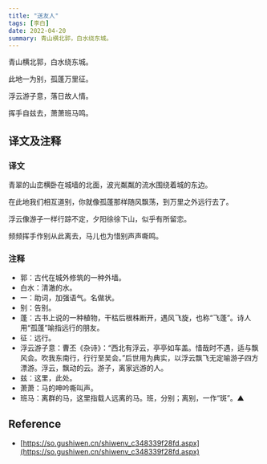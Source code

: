 ```yaml
---
title: "送友人"
tags: [李白]
date: 2022-04-20
summary: 青山横北郭，白水绕东城。
---
```


青山横北郭，白水绕东城。

此地一为别，孤蓬万里征。

浮云游子意，落日故人情。

挥手自兹去，萧萧班马鸣。

## 译文及注释

### 译文

青翠的山峦横卧在城墙的北面，波光粼粼的流水围绕着城的东边。

在此地我们相互道别，你就像孤蓬那样随风飘荡，到万里之外远行去了。

浮云像游子一样行踪不定，夕阳徐徐下山，似乎有所留恋。

频频挥手作别从此离去，马儿也为惜别声声嘶鸣。

### 注释

- 郭：古代在城外修筑的一种外墙。
- 白水：清澈的水。
- 一：助词，加强语气。名做状。
- 别：告别。
- 蓬：古书上说的一种植物，干枯后根株断开，遇风飞旋，也称“飞蓬”。诗人用“孤蓬”喻指远行的朋友。
- 征：远行。
- 浮云游子意：曹丕《杂诗》：“西北有浮云，亭亭如车盖。惜哉时不遇，适与飘风会。吹我东南行，行行至吴会。”后世用为典实，以浮云飘飞无定喻游子四方漂游。浮云，飘动的云。游子，离家远游的人。
- 兹：这里，此处。
- 萧萧：马的呻吟嘶叫声。
- 班马：离群的马，这里指载人远离的马。班，分别；离别，一作“斑”。▲

## Reference

- [https://so.gushiwen.cn/shiwenv_c348339f28fd.aspx](https://so.gushiwen.cn/shiwenv_c348339f28fd.aspx)